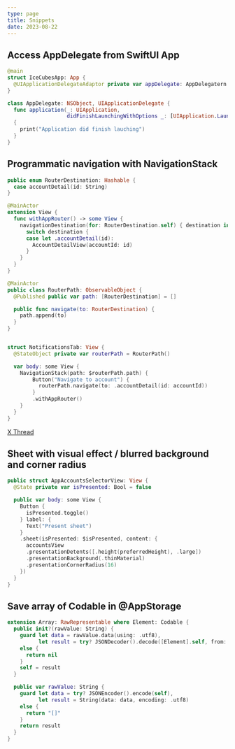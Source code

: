 ```yaml
---
type: page
title: Snippets
date: 2023-08-22
---
```


## Access AppDelegate from SwiftUI App

```swift copy showLineNumbers
@main
struct IceCubesApp: App {
  @UIApplicationDelegateAdaptor private var appDelegate: AppDelegatern
}

class AppDelegate: NSObject, UIApplicationDelegate {
  func application(_: UIApplication,
                   didFinishLaunchingWithOptions _: [UIApplication.LaunchOptionsKey: Any]? = nil) -> Bool
  {
    print("Application did finish lauching")
  }
}
```

## Programmatic navigation with NavigationStack

```swift copy showLineNumbers
public enum RouterDestination: Hashable {
  case accountDetail(id: String)
}

@MainActor
extension View {
  func withAppRouter() -> some View {
    navigationDestination(for: RouterDestination.self) { destination in
      switch destination {
      case let .accountDetail(id):
        AccountDetailView(accountId: id)
      }
    }
  }
}

@MainActor
public class RouterPath: ObservableObject {
  @Published public var path: [RouterDestination] = []

  public func navigate(to: RouterDestination) {
    path.append(to)
  }
}


struct NotificationsTab: View {
  @StateObject private var routerPath = RouterPath()

  var body: some View {
    NavigationStack(path: $routerPath.path) {
        Button("Navigate to account") {
          routerPath.navigate(to: .accountDetail(id: accountId))
        }
        .withAppRouter()
    }
  }
}
```

[X Thread](https://twitter.com/Dimillian/status/1682037532895354880)

## Sheet with visual effect / blurred background and corner radius

```swift copy showLineNumbers
public struct AppAccountsSelectorView: View {
  @State private var isPresented: Bool = false

  public var body: some View {
    Button {
      isPresented.toggle()
    } label: {
      Text("Present sheet")
    }
    .sheet(isPresented: $isPresented, content: {
      accountsView
      .presentationDetents([.height(preferredHeight), .large])
      .presentationBackground(.thinMaterial)
      .presentationCornerRadius(16)
    })
  }
}
```

## Save array of Codable in @AppStorage

```swift copy showLineNumbers
extension Array: RawRepresentable where Element: Codable {
  public init?(rawValue: String) {
    guard let data = rawValue.data(using: .utf8),
          let result = try? JSONDecoder().decode([Element].self, from: data)
    else {
      return nil
    }
    self = result
  }

  public var rawValue: String {
    guard let data = try? JSONEncoder().encode(self),
          let result = String(data: data, encoding: .utf8)
    else {
      return "[]"
    }
    return result
  }
}
```
